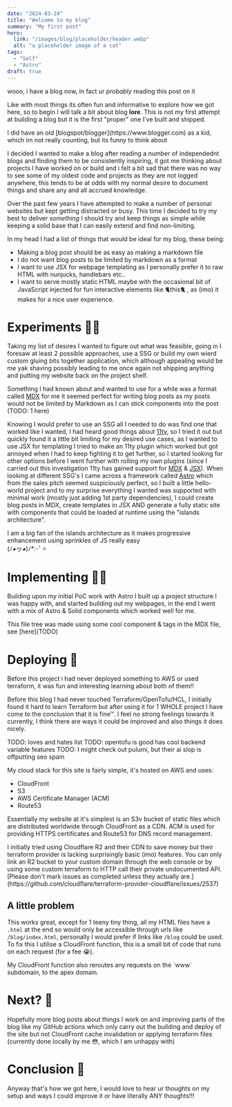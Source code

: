 ```yaml
---
date: "2024-03-24"
title: "Welcome to my blog"
summary: "My first post"
hero:
  link: "/images/blog/placeholder/header.webp"
  alt: "a placeholder image of a cat"
tags:
  - "Self"
  - "Astro"
draft: true
---
```



wooo, i have a blog now, in fact ur _probably_ reading this post on it

Like with most things its often fun and informative to explore how we got here,
so to begin I will talk a bit about blog **lore**. This is not my first attempt
at building a blog but it is the first "proper" one I've built and shipped.

<SideNote type="note">
	I did have an old [blogspot/blogger](https://www.blogger.com) as a kid, which
	im not really counting, but its funny to think about
</SideNote>

I decided I wanted to make a blog after reading a number of independednt blogs
and finding them to be consistently inspiring, it got me thinking about projects
I have worked on or build and i felt a bit sad that there was no way to see some
of my oldest code and projects as they are not logged anywhere, this tends to be
at odds with my normal desire to document things and share any and all accrued
knowledge.

Over the past few years I have attempted to make a number of personal websites
but kept getting distracted or busy. This time I decided to try my best to
deliver _something_ I should try and keep things as simple while keeping a solid
base that I can easily extend and find non-limiting.

In my head I had a list of things that would be ideal for my blog, these being:

- Making a blog post should be as easy as making a markdown file
- I do not want blog posts to be limited by markdown as a format
- I want to use JSX for webpage templating as I personally prefer it to raw HTML
  with nunjucks, handlebars etc..
- I want to serve mostly static HTML maybe with the occasional bit of JavaScript
  injected for fun interactive elements like
  <Enticing>
  	<Meowable client:load>🐈this🐈</Meowable>
  </Enticing>
  , as (imo) it makes for a nice user experience.

# Experiments 👩‍🔬

Taking my list of desires I wanted to figure out what was feasible, going in I
foresaw at least 2 possible approaches, use a SSG or build my own wierd custom
gluing bits together application, which although appealing would be me yak
shaving possibly leading to me once again not shipping anything and putting my
website back on the project shelf.

Something I had known about and wanted to use for a while was a format called
[MDX](https://mdxjs.com/) for me it seemed perfect for writing blog posts as my
posts would not be limited by Markdown as I can stick components into the post
(TODO: 1 here)

Knowing I would prefer to use an SSG all I needed to do was find one that worked
like I wanted, I had heard good things about [11ty](https://www.11ty.dev/), so I
tried it out but quickly found it a little bit limiting for my desired use
cases, as I wanted to use JSX for templating I tried to make an 11ty plugin
which worked but got annoyed when I had to keep fighting it to get further, so I
started looking for other options before I went further with rolling my own
plugins (since I carried out this investigation 11ty has gained support for
[MDX](https://www.11ty.dev/docs/languages/mdx/) &
[JSX](https://www.11ty.dev/docs/languages/jsx/)). When looking at different
SSG's I came across a framework called [Astro](https://astro.build/) which from
the sales pitch seemed suspiciously perfect, so I built a little hello-world
project and to my surprise everything I wanted was supported with minimal work
(mostly just adding 1st party dependencies), I could create blog posts in MDX,
create templates in JSX AND generate a fully static site with components that
could be loaded at runtime using the "islands architecture".

<SideNote type="note">
	I am a big fan of the islands architecture as it makes progressive enhancement
	using sprinkles of JS really easy <br /> (ﾉ◕ヮ◕)ﾉ*:･ﾟ✧
</SideNote>

# Implementing 👩‍💻

Building upon my initial PoC work with Astro I built up a project structure I
was happy with, and started building out my webpages, in the end I went with a
mix of Astro & Solid components which worked well for me.

<FileTree name="/">
	<FolderNode name="src">
		<FolderNode name="components">
			<FolderNode name="astro" />
			<FolderNode name="solid" />
		</FolderNode>
		<FolderNode name="content">
			<FolderNode name="blog">
				<FolderNode name="2024">
					<FileNode name="hello-world.mdx" note="u are here :3" />
				</FolderNode>
			</FolderNode>
		</FolderNode>
		<FolderNode name="layouts" />
		<FolderNode name="pages" />
		<FolderNode name="utils" />
	</FolderNode>
</FileTree>

<SideNote type="note">
	This file tree was made using some cool component & tags in the MDX file, see
	[here](TODO)
</SideNote>

# Deploying 🚀

Before this project i had never deployed something to AWS or used terraform, it
was fun and interesting learning about both of them!!

Before this blog I had never touched Terraform/OpenTofu/HCL, I initially found
it hard to learn Terraform but after using it for 1 WHOLE project I have come to
the conclusion that it is fine™. I feel no strong feelings towards it
currently, I think there are ways it could be improved and also things it does
nicely.

TODO: loves and hates list TODO: opentofu is good has cool backend variable
features TODO: I might check out pulumi, but their ai slop is offputting seo
spam

My cloud stack for this site is fairly simple, it's hosted on AWS and uses:

- CloudFront
- S3
- AWS Certificate Manager (ACM)
- Route53

Essentially my website at it's simplest is an S3v bucket of static files which
are distributed worldwide through CloudFront as a CDN. ACM is used for providing
HTTPS certificates and Route53 for DNS record management.

<SideNote type="quest">
	I initially tried using Cloudflare R2 and their CDN to save money but their
	terraform provider is lacking surprisingly basic (imo) features. You can only
	link an R2 bucket to your custom domain through the web console or by using
	some custom terraform to HTTP call their private undocumented API. [Please
	don't mark issues as completed unless they actually
	are.](https://github.com/cloudflare/terraform-provider-cloudflare/issues/2537)
</SideNote>

## A little problem

This works great, except for 1 teeny tiny thing, all my HTML files have a
`.html` at the end so would only be accessible through urls like
`/blog/index.html`, personally I would prefer if links like `/blog` could be
used. To fix this I utilise a CloudFront function, this is a small bit of code
that runs on each request (for a fee 😭).

<SideNote type="note">
	My CloudFront function also reroutes any requests on the `www` subdomain, to
	the apex domain.
</SideNote>

# Next? 🤔

Hopefully more blog posts about things I work on and improving parts of the blog
like my GitHub actions which only carry out the building and deploy of the site but
not CloudFront cache invalidation or applying terraform files (currently done
locally by me 😳, which I am unhappy with)

# Conclusion 🥳

Anyway that's how we got here, I would love to hear ur thoughts on my setup and
ways I could improve it or have literally ANY thoughts!!!

